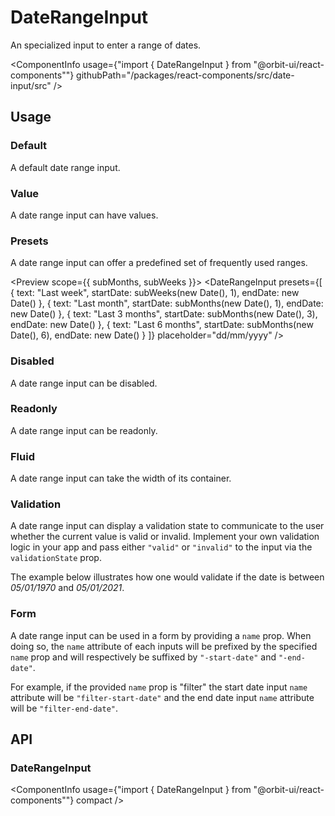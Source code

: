 
<Meta
    title="Components/DateRangeInput"
    id="date-range-input"
/>

# DateRangeInput

<Tagline>An specialized input to enter a range of dates.</Tagline>

<ComponentInfo
    usage={"import { DateRangeInput } from \"@orbit-ui/react-components\""}
    githubPath="/packages/react-components/src/date-input/src"
/>

## Usage

### Default

A default date range input.

<Preview>
    <Story name="default">
        <DateRangeInput placeholder="dd/mm/yyyy" />
    </Story>
</Preview>

### Value

A date range input can have values.

<Preview>
    <Story name="value">
        <DateRangeInput defaultStartDate={new Date(1970, 0, 5)} defaultEndDate={new Date(2021, 0, 5)} placeholder="dd/mm/yyyy" />
    </Story>
</Preview>

### Presets

A date range input can offer a predefined set of frequently used ranges.

<Preview scope={{ subMonths, subWeeks }}>
    <Story name="presets">
        <DateRangeInput
            presets={[
                { text: "Last week", startDate: subWeeks(new Date(), 1), endDate: new Date() },
                { text: "Last month", startDate: subMonths(new Date(), 1), endDate: new Date() },
                { text: "Last 3 months", startDate: subMonths(new Date(), 3), endDate: new Date() },
                { text: "Last 6 months", startDate: subMonths(new Date(), 6), endDate: new Date() }
            ]}
            placeholder="dd/mm/yyyy"
        />
    </Story>
</Preview>

### Disabled

A date range input can be disabled.

<Preview>
    <Story name="disabled">
        <DateRangeInput disabled placeholder="dd/mm/yyyy" />
    </Story>
</Preview>

### Readonly

A date range input can be readonly.

<Preview>
    <Story name="readonly">
        <DateRangeInput readOnly placeholder="dd/mm/yyyy" />
    </Story>
</Preview>

### Fluid

A date range input can take the width of its container.

<Preview>
    <Story name="fluid">
        <DateRangeInput fluid placeholder="dd/mm/yyyy" />
    </Story>
</Preview>

### Validation

A date range input can display a validation state to communicate to the user whether the current value is valid or invalid. Implement your own validation logic in your app and pass either `"valid"` or `"invalid"` to the input via the `validationState` prop.

The example below illustrates how one would validate if the date is between *05/01/1970* and *05/01/2021*.

<Preview filePath="/date-input/docs/DateRangeValidation" />

### Form

A date range input can be used in a form by providing a `name` prop. When doing so, the `name` attribute of each inputs will be prefixed by the specified `name` prop and will respectively be suffixed by `"-start-date"` and `"-end-date"`.

For example, if the provided `name` prop is "filter" the start date input `name` attribute will be `"filter-start-date"` and the end date input `name` attribute will be `"filter-end-date"`.

<Preview>
    <Story name="form">
        <form>
            <DateRangeInput name="filter" placeholder="dd/mm/yyyy" />
        </form>
    </Story>
</Preview>

## API

### DateRangeInput

<ComponentInfo
    usage={"import { DateRangeInput } from \"@orbit-ui/react-components\""}
    compact
/>

<ArgsTable of={InnerDateRangeInput} />
